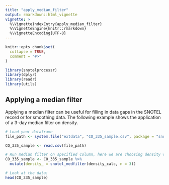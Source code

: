 ```yaml
---
title: "apply_median_filter"
output: rmarkdown::html_vignette
vignette: >
  %\VignetteIndexEntry{apply_median_filter}
  %\VignetteEngine{knitr::rmarkdown}
  %\VignetteEncoding{UTF-8}
---
```


```r
knitr::opts_chunk$set(
  collapse = TRUE,
  comment = "#>"
)
```

```r
library(snotelprocessr)
library(dplyr)
library(readr)
library(utils)
```

## Applying a median filter

Applying a median filter can be useful for filling in data gaps in the SNOTEL record or for smoothing data. The following example shows the application of a 3-day median filter on density.

```r
# Load your dataframe
file_path <- system.file("extdata", "CO_335_sample.csv", package = "snotelprocessr")

CO_335_sample <- read.csv(file_path)

# Run median filter on specified column, here we are choosing density with n = 3:
CO_335_sample <- CO_335_sample %>%
  mutate(density_ = snotel_medfilter(density_calc, n = 3))
```

```r
# Look at the data:
head(CO_335_sample)
```
